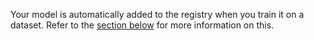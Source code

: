 Your model is automatically added to the registry when you train it on a dataset. Refer to the [section below](#train) for more information on this.
